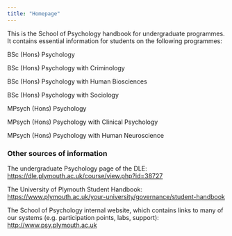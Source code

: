 ```yaml
---
title: "Homepage"
---
```


This is the School of Psychology handbook for undergraduate programmes. It contains essential information for students on the following programmes:

BSc (Hons) Psychology

BSc (Hons) Psychology with Criminology

BSc (Hons) Psychology with Human Biosciences

BSc (Hons) Psychology with Sociology

MPsych (Hons) Psychology

MPsych (Hons) Psychology with Clinical Psychology

MPsych (Hons) Psychology with Human Neuroscience

### Other sources of information

The undergraduate Psychology page of the DLE: <https://dle.plymouth.ac.uk/course/view.php?id=38727>

The University of Plymouth Student Handbook: <https://www.plymouth.ac.uk/your-university/governance/student-handbook>

The School of Psychology internal website, which contains links to many of our systems (e.g. participation points, labs, support): <http://www.psy.plymouth.ac.uk>


